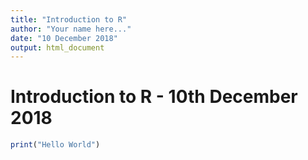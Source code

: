 ```yaml
---
title: "Introduction to R"
author: "Your name here..."
date: "10 December 2018"
output: html_document
---
```


# Introduction to R - 10th December 2018

```r
print("Hello World")
```

